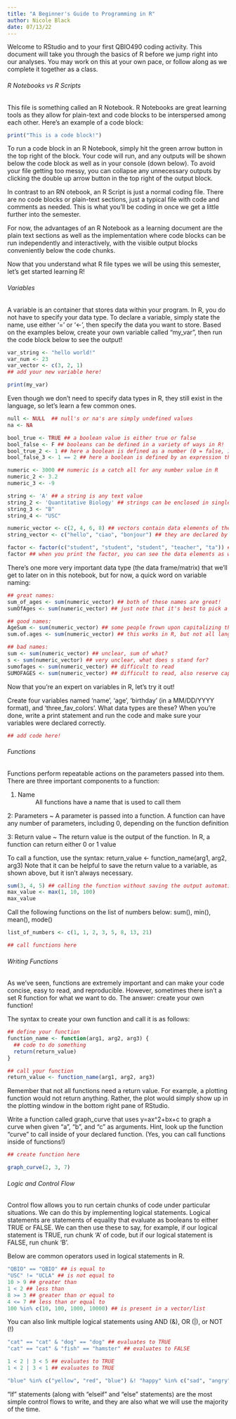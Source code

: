 ```yaml
---
title: "A Beginner's Guide to Programming in R"
author: Nicole Black
date: 07/13/22
---
```


Welcome to RStudio and to your first QBIO490 coding activity. This document will take you through the basics of R before we jump right into our analyses. You may work on this at your own pace, or follow along as we complete it together as a class.

###### R Notebooks vs R Scripts

This file is something called an R Notebook. R Notebooks are great learning tools as they allow for plain-text and code blocks to be interspersed among each other. Here's an example of a code block:

```r
print("This is a code block!")
```

To run a code block in an R Notebook, simply hit the green arrow button in the top right of the block. Your code will run, and any outputs will be shown below the code block as well as in your console (down below). To avoid your file getting too messy, you can collapse any unnecessary outputs by clicking the double up arrow button in the top right of the output block.

In contrast to an RN otebook, an R Script is just a normal coding file. There are no code blocks or plain-text sections, just a typical file with code and comments as needed. This is what you'll be coding in once we get a little further into the semester.

For now, the advantages of an R Notebook as a learning document are the plain text sections as well as the implementation where code blocks can be run independently and interactively, with the visible output blocks conveniently below the code chunks. 

Now that you understand what R file types we will be using this semester, let's get started learning R!

###### Variables

A variable is an container that stores data within your program. In R, you do not have to specify your data type. To declare a variable, simply state the name, use either '=' or '<-', then specify the data you want to store. Based on the examples below, create your own variable called "my_var", then run the code block below to see the output!

```r
var_string <- "hello world!"
var_num <- 23
var_vector <- c(3, 2, 1)
## add your new variable here!

print(my_var)
```

Even though we don't need to specify data types in R, they still exist in the language, so let's learn a few common ones.

```r
null <- NULL  ## null's or na's are simply undefined values
na <- NA

bool_true <- TRUE ## a boolean value is either true or false
bool_false <- F ## booleans can be defined in a variety of ways in R!
bool_true_2 <- 1 ## here a boolean is defined as a number (0 = false, 1 = true)
bool_false_3 <- 1 == 2 ## here a boolean is defined by an expression that is either true or false

numeric <- 3000 ## numeric is a catch all for any number value in R
numeric_2 <- 3.2
numeric_3 <- -9 

string <- 'A' ## a string is any text value
string_2 <- 'Quantitative Biology' ## strings can be enclosed in single or double quotes
string_3 <- "B"
string_4 <- "USC" 

numeric_vector <- c(2, 4, 6, 8) ## vectors contain data elements of the same data type
string_vector <- c("hello", "ciao", "bonjour") ## they are declared by enclosing elements in c()

factor <- factor(c("student", "student", "student", "teacher", "ta")) ## a factor is a categorical variable; here we have three categories (known also as levels), that are inferred from our five data elements 
factor ## when you print the factor, you can see the data elements as well as the levels
```

There's one more very important data type (the data frame/matrix) that we'll get to later on in this notebook, but for now, a quick word on variable naming:

```r
## great names:
sum_of_ages <- sum(numeric_vector) ## both of these names are great!
sumOfAges <- sum(numeric_vector) ## just note that it's best to pick a format and stick with it

## good names:
AgeSum <- sum(numeric_vector) ## some people frown upon capitalizing the first letter
sum.of.ages <- sum(numeric_vector) ## this works in R, but not all languages allow "."

## bad names:
sum <- sum(numeric_vector) ## unclear, sum of what?
s <- sum(numeric_vector) ## very unclear, what does s stand for?
sumofages <- sum(numeric_vector) ## difficult to read
SUMOFAGES <- sum(numeric_vector) ## difficult to read, also reserve caps for important constants
```

Now that you're an expert on variables in R, let's try it out!

Create four variables named 'name', 'age', 'birthday' (in a MM/DD/YYYY format), and 'three_fav_colors'. What data types are these? When you're done, write a print statement and run the code and make sure your variables were declared correctly.

```r
## add code here!
```

###### Functions

Functions perform repeatable actions on the parameters passed into them. There are three important components to a function:

1. Name
    ~ All functions have a name that is used to call them
    
2: Parameters
    ~ A parameter is passed into a function. A function can have any number of parameters, including 0, depending on the function definition
    
3: Return value
    ~ The return value is the output of the function. In R, a function can return either 0 or 1 value
    
To call a function, use the syntax: return_value <- function_name(arg1, arg2, arg3)
Note that it can be helpful to save the return value to a variable, as shown above, but it isn't always necessary.

```r
sum(3, 4, 5) ## calling the function without saving the output automatically prints to the console
max_value <- max(1, 10, 100)
max_value
```

Call the following functions on the list of numbers below: sum(), min(), mean(), mode()

```r
list_of_numbers <- c(1, 1, 2, 3, 5, 8, 13, 21)

## call functions here
```

###### Writing Functions

As we've seen, functions are extremely important and can make your code concise, easy to read, and reproducible. However, sometimes there isn't a set R function for what we want to do. The answer: create your own function!

The syntax to create your own function and call it is as follows:

```r
## define your function
function_name <- function(arg1, arg2, arg3) {
  ## code to do something
  return(return_value)
}

## call your function
return_value <- function_name(arg1, arg2, arg3)
```

Remember that not all functions need a return value. For example, a plotting function would not return anything. Rather, the plot would simply show up in the plotting window in the bottom right pane of RStudio.

Write a function called graph_curve that uses y=ax^2+bx+c to graph a curve when given "a", "b", and "c" as arguments. Hint, look up the function "curve" to call inside of your declared function. (Yes, you can call functions inside of functions!)

```r
## create function here

graph_curve(2, 3, 7)
```


###### Logic and Control Flow

Control flow allows you to run certain chunks of code under particular situations. We can do this by implementing logical statements. Logical statements are statements of equality that evaluate as booleans to either TRUE or FALSE. We can then use these to say, for example, if our logical statement is TRUE, run chunk 'A' of code, but if our logical statement is FALSE, run chunk 'B'.

Below are common operators used in logical statements in R.

```r
"QBIO" == "QBIO" ## is equal to
"USC" != "UCLA" ## is not equal to
10 > 9 ## greater than
1 < 2 ## less than
8 >= 3 ## greater than or equal to
4 <= 7 ## less than or equal to
100 %in% c(10, 100, 1000, 10000) ## is present in a vector/list
```

You can also link multiple logical statements using AND (&), OR (|), or NOT (!)

```r
"cat" == "cat" & "dog" == "dog" ## evaluates to TRUE
"cat" == "cat" & "fish" == "hamster" ## evaluates to FALSE

1 < 2 | 3 < 5 ## evaluates to TRUE
1 < 2 | 3 < 1 ## evaluates to TRUE

"blue" %in% c("yellow", "red", "blue") &! "happy" %in% c("sad", "angry") ## evaluates to TRUE
```

"If" statements (along with "elseif" and "else" statements) are the most simple control flows to write, and they are also what we will use the majority of the time.










